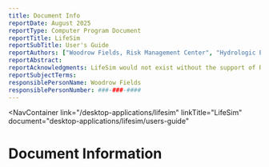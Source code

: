 ```yaml
---
title: Document Info
reportDate: August 2025
reportType: Computer Program Document
reportTitle: LifeSim
reportSubTitle: User's Guide
reportAuthors: ["Woodrow Fields, Risk Management Center", "Hydrologic Engineering Center"]
reportAbstract:
reportAcknowledgments: LifeSim would not exist without the support of Risk Management Center (RMC) leadership – in particular, RMC Director Nathan Snorteland and Lead Engineers David Margo, Jason Needham, and Timothy O’Leary. The authors also recognize David Bowles and Bill Johnstone for performing an external peer review of the software. The software development team is very grateful to those who contributed.
reportSubjectTerms:
responsiblePersonName: Woodrow Fields
responsiblePersonNumber: ###-###-####
---
```



<NavContainer 
  link="/desktop-applications/lifesim"
  linkTitle="LifeSim"
  document="desktop-applications/lifesim/users-guide"
></NavContainer>

# Document Information

<DocumentMetadata metadata={frontMatter} />
